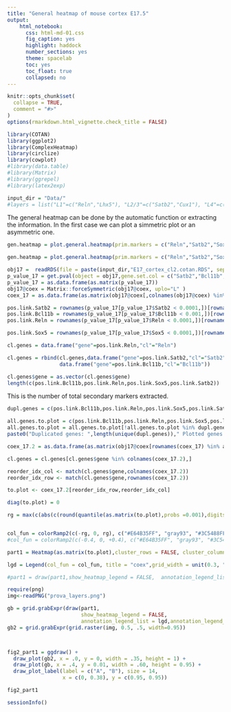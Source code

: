 ```yaml
---
title: "General heatmap of mouse cortex E17.5"
output:
    html_notebook:
      css: html-md-01.css
      fig_caption: yes
      highlight: haddock
      number_sections: yes
      theme: spacelab
      toc: yes
      toc_float: true
      collapsed: no
---
```


```r
knitr::opts_chunk$set(
  collapse = TRUE,
  comment = "#>"
)
options(rmarkdown.html_vignette.check_title = FALSE)
```

```r
library(COTAN)
library(ggplot2)
library(ComplexHeatmap)
library(circlize)
library(cowplot)
#library(data.table)
#library(Matrix)
#library(ggrepel)
#library(latex2exp)
```

```r
input_dir = "Data/"
#layers = list("L1"=c("Reln","Lhx5"), "L2/3"=c("Satb2","Cux1"), "L4"=c("Rorb","Sox5") , "L5/6"=c("Bcl11b","Fezf2") , "Prog"=c("Vim","Hes1"))
```

The general heatmap can be done by the automatic function or extracting the information. In the first case we can plot a simmetric plot or an asymmetric one.

```r
gen.heatmap = plot.general.heatmap(prim.markers = c("Reln","Satb2","Sox5","Bcl11b"),dir = input_dir,condition = "E17_cortex_cl2",p_value = 0.001,symmetric = T)
```

```r
gen.heatmap = plot.general.heatmap(prim.markers = c("Reln","Satb2","Sox5","Bcl11b"),markers.list =c("Grm3","Abracl","Tox") ,dir = input_dir,condition = "E17_cortex_cl2",p_value = 0.001,symmetric = F)
```


```r
obj17 =  readRDS(file = paste(input_dir,"E17_cortex_cl2.cotan.RDS", sep = ""))
p_value_17 = get.pval(object = obj17,gene.set.col = c("Satb2","Bcl11b","Sox5","Reln"))
p_value_17 = as.data.frame(as.matrix(p_value_17))
obj17@coex = Matrix::forceSymmetric(obj17@coex, uplo="L" )
coex_17 = as.data.frame(as.matrix(obj17@coex[,colnames(obj17@coex) %in% c("Satb2","Bcl11b","Sox5","Reln")]))
```


```r
pos.link.Satb2 = rownames(p_value_17[p_value_17$Satb2 < 0.0001,])[rownames(p_value_17[p_value_17$Satb2 < 0.0001,]) %in% rownames(coex_17[coex_17$Satb2 > 0,])] 
pos.link.Bcl11b = rownames(p_value_17[p_value_17$Bcl11b < 0.001,])[rownames(p_value_17[p_value_17$Bcl11b < 0.001,]) %in% rownames(coex_17[coex_17$Bcl11b > 0,])] 
pos.link.Reln = rownames(p_value_17[p_value_17$Reln < 0.0001,])[rownames(p_value_17[p_value_17$Reln < 0.0001,]) %in% rownames(coex_17[coex_17$Reln > 0,])]

pos.link.Sox5 = rownames(p_value_17[p_value_17$Sox5 < 0.0001,])[rownames(p_value_17[p_value_17$Sox5 < 0.0001,]) %in% rownames(coex_17[coex_17$Sox5 > 0,])] 

cl.genes = data.frame("gene"=pos.link.Reln,"cl"="Reln")

cl.genes = rbind(cl.genes,data.frame("gene"=pos.link.Satb2,"cl"="Satb2"),data.frame("gene"=pos.link.Sox5,"cl"="Sox5"),
                 data.frame("gene"=pos.link.Bcl11b,"cl"="Bcl11b"))

cl.genes$gene = as.vector(cl.genes$gene)
length(c(pos.link.Bcl11b,pos.link.Reln,pos.link.Sox5,pos.link.Satb2))
```

This is the number of total secondary markers extracted.

```r
dupl.genes = c(pos.link.Bcl11b,pos.link.Reln,pos.link.Sox5,pos.link.Satb2)[duplicated(c(pos.link.Bcl11b,pos.link.Reln,pos.link.Sox5,pos.link.Satb2))]

all.genes.to.plot = c(pos.link.Bcl11b,pos.link.Reln,pos.link.Sox5,pos.link.Satb2)
all.genes.to.plot = all.genes.to.plot[!all.genes.to.plot %in% dupl.genes]
paste0("Duplicated genes: ",length(unique(dupl.genes))," Plotted genes: ",length(all.genes.to.plot))
```
 

```r
coex_17.2 = as.data.frame(as.matrix(obj17@coex[rownames(coex_17) %in% all.genes.to.plot,colnames(obj17@coex) %in% all.genes.to.plot]))

cl.genes = cl.genes[cl.genes$gene %in% colnames(coex_17.2),]

reorder_idx_col <- match(cl.genes$gene,colnames(coex_17.2))
reorder_idx_row <- match(cl.genes$gene,rownames(coex_17.2))

to.plot <- coex_17.2[reorder_idx_row,reorder_idx_col]

diag(to.plot) = 0

rg = max(c(abs(c(round(quantile(as.matrix(to.plot),probs =0.001),digits = 1))), 0, round(quantile(as.matrix(to.plot),probs =0.999),digits = 1)))


col_fun = colorRamp2(c(-rg, 0, rg), c("#E64B35FF", "gray93", "#3C5488FF"))
#col_fun = colorRamp2(c(-0.4, 0, +0.4), c("#E64B35FF", "gray93", "#3C5488FF"))

part1 = Heatmap(as.matrix(to.plot),cluster_rows = FALSE, cluster_columns = F ,row_split = cl.genes$cl, column_split = cl.genes$cl ,col = col_fun, show_row_names = FALSE, show_column_names = F, column_title_gp = gpar(fill = "#8491B44C", font = 3, col= "#3C5488FF"),row_title_gp = gpar(fill = "#8491B44C",font = 3, col= "#3C5488FF"))#, heatmap_legend_param = list(title = "coex" )

lgd = Legend(col_fun = col_fun, title = "coex",grid_width = unit(0.3, "cm"),direction = "horizontal", title_position = "topcenter",title_gp = gpar(fontsize = 10, fontface = "bold",col="#3C5488FF"),labels_gp = gpar(col = "#3C5488FF", font = 3) )

#part1 = draw(part1,show_heatmap_legend = FALSE,  annotation_legend_list = lgd,annotation_legend_side = "bottom") #ht_gap = unit(7, "mm"), row_km = 2,

require(png)
img<-readPNG("prova_layers.png")

gb = grid.grabExpr(draw(part1,
                        show_heatmap_legend = FALSE,  
                        annotation_legend_list = lgd,annotation_legend_side = "bottom"))
gb2 = grid.grabExpr(grid.raster(img, 0.5, .5, width=0.95))



fig2_part1 = ggdraw() +
  draw_plot(gb2, x = .0, y = 0, width = .35, height = 1) +
  draw_plot(gb, x = .4, y = 0.01, width = .60, height = 0.95) +
  draw_plot_label(label = c("A", "B"), size = 14,
                  x = c(0, 0.38), y = c(0.95, 0.95)) 

fig2_part1
```
```r
sessionInfo()
```